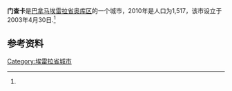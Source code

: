 {{for|the unincorporated community in Texas, United States|Manchaca, Texas}}
{{Infobox settlement
|name                   = 门查卡 
|native_name            = 
|settlement_type        = [[市_(巴拿马)|市]]
|image_skyline          = 
|image_caption          = 
|image_alt              = 
|pushpin_map            =
|coordinates_display    = inline,title
|coordinates_region     = PA
|subdivision_type       = 国家
|subdivision_name       = {{flag|Panama}}
|subdivision_type1      = [[巴拿马行政区划|省份]]
|subdivision_name1      = [[埃雷拉省|埃雷拉省]]
|subdivision_type2      = [[区_(巴拿马)|区]]
|subdivision_name2      = [[奥库区|奥库区]]
|leader_title           = 
|leader_name            = 
|established_title      = 设立时间
|established_date       = 2003年4月30日<ref name=inec/>
|area_land_km2          = 64.9
|area_footnotes         = <ref name=inec>[http://www.contraloria.gob.pa/inec/archivos/P3601Cuadro11.xls {{Wayback|url=http://www.contraloria.gob.pa/inec/archivos/P3601Cuadro11.xls |date=20160304030354 }} "Cuadro 11 (Superficie, población y densidad de población en la República...)" [Table 11 (Area, population, and population density in the Republic...)<nowiki>]</nowiki>] (.xls). In {{cite web|title=Resultados Finales Básicos|trans-title=Basic Final Results|url=https://www.contraloria.gob.pa/inec/publicaciones/Publicaciones.aspx?ID_SUBCATEGORIA=59&ID_PUBLICACION=360&ID_IDIOMA=1&ID_CATEGORIA=13|publisher=[[巴拿马国家统计及普查局|巴拿马国家统计及普查局]]|accessdate=May 26, 2015|language=es|archive-date=2015-07-10|archive-url=https://web.archive.org/web/20150710070123/http://www.contraloria.gob.pa/inec/Publicaciones/Publicaciones.aspx?ID_SUBCATEGORIA=59&ID_PUBLICACION=360&ID_IDIOMA=1&ID_CATEGORIA=13|dead-url=no}}</ref>
|population_as_of       = 2010
|population_total       = 1517
|population_footnotes   = <ref name=inec/>
|population_density_km2 = 23.4
|population_note        = 人口密度数据由计算得出
|timezone1              = [[北美东部时区|东部时区]]
|utc_offset1            = −5
|latd                   = 
|latm                   = 
|lats                   = 
|latNS                  = 
|longd                  = 
|longm                  = 
|longs                  = 
|longEW                 = }}

'''门查卡'''是[[巴拿马|巴拿马]][[埃雷拉省|埃雷拉省]][[奥库区|奥库区]]的一个城市，2010年是人口为1,517，该市设立于2003年4月30日.<ref name=inec/> 

==参考资料==
{{reflist}}

{{Panama-geo-stub}}
{{Herrera Province}}

{{coord|7|52|0.1|N|80|46|0.1|W|display=title}}

[[Category:埃雷拉省城市|Category:埃雷拉省城市]]